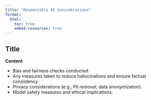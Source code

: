 ```yaml
---
title: "Responsible AI Considerations"
format:
  html:
    toc: true
    embed-resources: true
---
```


## Title
**Content**

- Bias and fairness checks conducted.
- Any measures taken to reduce hallucinations and ensure factual consistency.
- Privacy considerations (e.g., PII removal, data anonymization).
- Model safety measures and ethical implications.